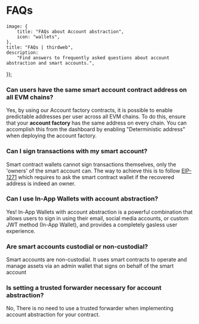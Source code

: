 
# FAQs

	image: {
		title: "FAQs about Account abstraction",
		icon: "wallets",
	},
	title: "FAQs | thirdweb",
	description:
		"Find answers to frequently asked questions about account abstraction and smart accounts.",
});

### Can users have the same smart account contract address on all EVM chains?

Yes, by using our Account factory contracts, it is possible to enable predictable addresses per user across all EVM chains. To do this, ensure that your **account factory** has the same address on every chain. You can accomplish this from the dashboard by enabling "Deterministic address" when deploying the account factory.

### Can I sign transactions with my smart account?

Smart contract wallets cannot sign transactions themselves, only the 'owners' of the smart account can. The way to achieve this is to follow [EIP-1271](https://eips.ethereum.org/EIPS/eip-1271) which requires to ask the smart contract wallet if the recovered address is indeed an owner.

### Can I use In-App Wallets with account abstraction?

Yes! In-App Wallets with account abstraction is a powerful combination that allows users to sign in using their email, social media accounts, or custom JWT method (In-App Wallet), and provides a completely gasless user experience.

### Are smart accounts custodial or non-custodial?

Smart accounts are non-custodial. It uses smart contracts to operate and manage assets via an admin wallet that signs on behalf of the smart account

### Is setting a trusted forwarder necessary for account abstraction?

No, There is no need to use a trusted forwarder when implementing account abstraction for your contract.